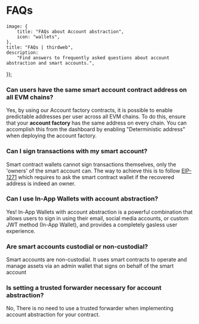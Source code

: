 
# FAQs

	image: {
		title: "FAQs about Account abstraction",
		icon: "wallets",
	},
	title: "FAQs | thirdweb",
	description:
		"Find answers to frequently asked questions about account abstraction and smart accounts.",
});

### Can users have the same smart account contract address on all EVM chains?

Yes, by using our Account factory contracts, it is possible to enable predictable addresses per user across all EVM chains. To do this, ensure that your **account factory** has the same address on every chain. You can accomplish this from the dashboard by enabling "Deterministic address" when deploying the account factory.

### Can I sign transactions with my smart account?

Smart contract wallets cannot sign transactions themselves, only the 'owners' of the smart account can. The way to achieve this is to follow [EIP-1271](https://eips.ethereum.org/EIPS/eip-1271) which requires to ask the smart contract wallet if the recovered address is indeed an owner.

### Can I use In-App Wallets with account abstraction?

Yes! In-App Wallets with account abstraction is a powerful combination that allows users to sign in using their email, social media accounts, or custom JWT method (In-App Wallet), and provides a completely gasless user experience.

### Are smart accounts custodial or non-custodial?

Smart accounts are non-custodial. It uses smart contracts to operate and manage assets via an admin wallet that signs on behalf of the smart account

### Is setting a trusted forwarder necessary for account abstraction?

No, There is no need to use a trusted forwarder when implementing account abstraction for your contract.